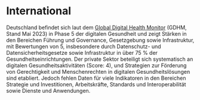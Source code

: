 # International

Deutschland befindet sich laut dem [Global Digital Health Monitor](https://monitor.digitalhealthmonitor.org/country_profile/DEU) (GDHM, Stand Mai 2023) in Phase 5 der digitalen Gesundheit und zeigt Stärken in den Bereichen Führung und Governance, Gesetzgebung sowie Infrastruktur, mit Bewertungen von 5, insbesondere durch Datenschutz- und Datensicherheitsgesetze sowie Infrastruktur in über 75 % der Gesundheitseinrichtungen. Der private Sektor beteiligt sich systematisch an digitalen Gesundheitsaktivitäten (Score: 4), und Strategien zur Förderung von Gerechtigkeit und Menschenrechten in digitalen Gesundheitslösungen sind etabliert. Jedoch fehlen Daten für viele Indikatoren in den Bereichen Strategie und Investitionen, Arbeitskräfte, Standards und Interoperabilität sowie Dienste und Anwendungen.
